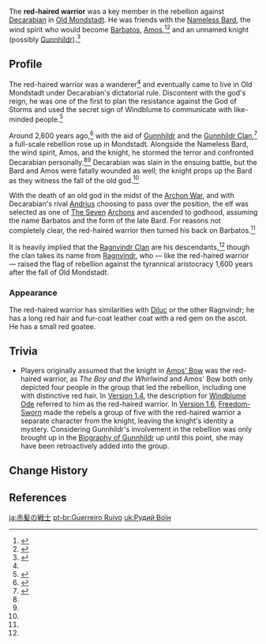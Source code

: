 {{Character Infobox
|image            = RedHairedWarrior.png
|region           = Mondstadt
|type             = Mentioned
|deceased         = Past
}}
The '''red-haired warrior''' was a key member in the rebellion against [[Decarabian]] in [[Decarabian's Mondstadt|Old Mondstadt]]. He was friends with the [[Nameless Bard]], the wind spirit who would become [[Barbatos]], [[Amos]],<ref name="Windless">{{Ref/Quest|Should You Be Trapped in a Windless Land|note=Cinematic}}</ref><ref name="AB">{{Ref/Weapon|Amos' Bow}}</ref> and an unnamed knight (possibly [[Gunnhildr]]).<ref name="FS">{{Ref/Weapon|Freedom-Sworn}}</ref>

==Profile==
The red-haired warrior was a wanderer<ref name="FS" /> and eventually came to live in Old Mondstadt under Decarabian's dictatorial rule. Discontent with the god's reign, he was one of the first to plan the resistance against the God of Storms and used the secret sign of Windblume to communicate with like-minded people.<ref name="WO">{{Ref/Weapon|Windblume Ode}}</ref>

Around 2,600 years ago,<ref>{{Ref/CS|Venti|3}}</ref> with the aid of [[Gunnhildr]] and the [[Gunnhildr Clan]],<ref>{{Ref/Book|Biography of Gunnhildr}}</ref> a full-scale rebellion rose up in Mondstadt. Alongside the Nameless Bard, the wind spirit, Amos, and the knight, he stormed the terror and confronted Decarabian personally.<ref name="AB" /><ref name="FS" /> Decarabian was slain in the ensuing battle, but the Bard and Amos were fatally wounded as well; the knight props up the Bard as they witness the fall of the old god.<ref name="Windless" />

With the death of an old god in the midst of the [[Archon War]], and with Decarabian's rival [[Andrius]] choosing to pass over the position, the elf was selected as one of [[The Seven]] [[Archon]]s and ascended to godhood, assuming the name Barbatos and the form of the late Bard. For reasons not completely clear, the red-haired warrior then turned his back on Barbatos.<ref name="WO" />

It is heavily implied that the [[Ragnvindr Clan]] are his descendants,<ref name="WO" /> though the clan takes its name from [[Ragnvindr]], who &mdash; like the red-haired warrior &mdash; raised the flag of rebellion against the tyrannical aristocracy 1,600 years after the fall of Old Mondstadt.

===Appearance===
The red-haired warrior has similarities with [[Diluc]] or the other Ragnvindr; he has a long red hair and fur-coat leather coat with a red gem on the ascot. He has a small red goatee.

==Trivia==
* Players originally assumed that the knight in [[Amos' Bow]] was the red-haired warrior, as ''The Boy and the Whirlwind'' and Amos' Bow both only depicted four people in the group that led the rebellion, including one with distinctive red hair. In [[Version 1.4]], the description for [[Windblume Ode]] referred to him as the red-haired warrior. In [[Version 1.6]], [[Freedom-Sworn]] made the rebels a group of five with the red-haired warrior a separate character from the knight, leaving the knight's identity a mystery. Considering Gunnhildr's involvement in the rebellion was only brought up in the [[Biography of Gunnhildr]] up until this point, she may have been retroactively added into the group.

==Change History==
{{Change History|introduced=1.0}}

==References==
{{Reflist}}

[[ja:赤髪の戦士]]
[[pt-br:Guerreiro Ruivo]]
[[uk:Рудий Воїн]]